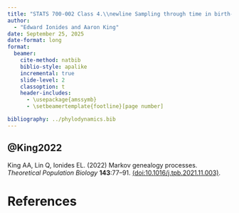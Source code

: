 ```yaml
---
title: "STATS 700-002 Class 4.\\newline Sampling through time in birth-death trees"
author:
  - "Edward Ionides and Aaron King"
date: September 25, 2025
date-format: long
format:
  beamer:
    cite-method: natbib
    biblio-style: apalike
    incremental: true
    slide-level: 2
    classoption: t
    header-includes:
      - \usepackage{amssymb}
      - \setbeamertemplate{footline}[page number]

bibliography: ../phylodynamics.bib
---
```


## @King2022

King AA, Lin Q, Ionides EL. (2022)
Markov genealogy processes.
*Theoretical Population Biology* **143**:77--91.
[(doi:10.1016/j.tpb.2021.11.003)](https://doi.org/10.1016/j.tpb.2021.11.003).

# References

